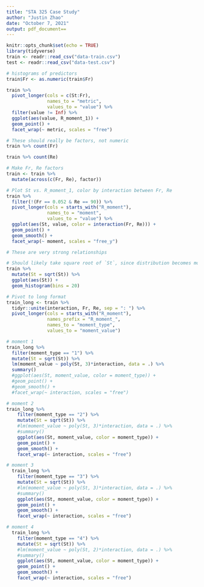 ```yaml
---
title: "STA 325 Case Study"
author: "Justin Zhao"
date: "October 7, 2021"
output: pdf_document==
---
```


```r
knitr::opts_chunk$set(echo = TRUE)
library(tidyverse)
train <- readr::read_csv("data-train.csv")
test <- readr::read_csv("data-test.csv")
```


```r
# histograms of predictors
train$Fr <- as.numeric(train$Fr)

train %>%
  pivot_longer(cols = c(St:Fr),
               names_to = "metric",
               values_to = "value") %>%
  filter(value != Inf) %>%
  ggplot(aes(value, R_moment_1)) +
  geom_point() +
  facet_wrap(~ metric, scales = "free")
```

```r
# These should really be factors, not numeric
train %>% count(Fr)

train %>% count(Re)
```

```r
# Make Fr, Re factors
train <- train %>%
  mutate(across(c(Fr, Re), factor))
```

```r

# Plot St vs. R_moment_1, color by interaction between Fr, Re
train %>%
  filter(!(Fr == 0.052 & Re == 90)) %>%
  pivot_longer(cols = starts_with("R_moment"),
               names_to = "moment",
               values_to = "value") %>%
  ggplot(aes(St, value, color = interaction(Fr, Re))) +
  geom_point() +
  geom_smooth() +
  facet_wrap(~ moment, scales = "free_y")

# These are very strong relationships
```



```r
# Should likely take square root of `St`, since distribution becomes more normal when doing so
train %>%
  mutate(St = sqrt(St)) %>%
  ggplot(aes(St)) +
  geom_histogram(bins = 20)

# Pivot to long format
train_long <- train %>%
  tidyr::unite(interaction, Fr, Re, sep = ": ") %>%
  pivot_longer(cols = starts_with("R_moment"),
               names_prefix = "R_moment_",
               names_to = "moment_type",
               values_to = "moment_value")
```


```r
# moment 1
train_long %>%
  filter(moment_type == "1") %>%
  mutate(St = sqrt(St)) %>%
  lm(moment_value ~ poly(St, 3)*interaction, data = .) %>%
  summary()
  #ggplot(aes(St, moment_value, color = moment_type)) +
  #geom_point() +
  #geom_smooth() +
  #facet_wrap(~ interaction, scales = "free")
```


```r
# moment 2
train_long %>%
    filter(moment_type == "2") %>%
    mutate(St = sqrt(St)) %>%
    #lm(moment_value ~ poly(St, 3)*interaction, data = .) %>%
    #summary()
    ggplot(aes(St, moment_value, color = moment_type)) +
    geom_point() +
    geom_smooth() +
    facet_wrap(~ interaction, scales = "free")
```


```r
# moment 3
  train_long %>%
    filter(moment_type == "3") %>%
    mutate(St = sqrt(St)) %>%
    #lm(moment_value ~ poly(St, 3)*interaction, data = .) %>%
    #summary()
    ggplot(aes(St, moment_value, color = moment_type)) +
    geom_point() +
    geom_smooth() +
    facet_wrap(~ interaction, scales = "free")
```


```r
# moment 4
  train_long %>%
    filter(moment_type == "4") %>%
    mutate(St = sqrt(St)) %>%
    #lm(moment_value ~ poly(St, 2)*interaction, data = .) %>%
    #summary()
    ggplot(aes(St, moment_value, color = moment_type)) +
    geom_point() +
    geom_smooth() +
    facet_wrap(~ interaction, scales = "free")
```





